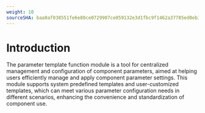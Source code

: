 ```yaml
---
weight: 10
sourceSHA: baa0af038551fe6e80ce0729907ce059132e3d1fbc9f1462a37785ed0eb31fa9
---
```


# Introduction

The parameter template function module is a tool for centralized management and configuration of component parameters, aimed at helping users efficiently manage and apply component parameter settings. This module supports system predefined templates and user-customized templates, which can meet various parameter configuration needs in different scenarios, enhancing the convenience and standardization of component use.

